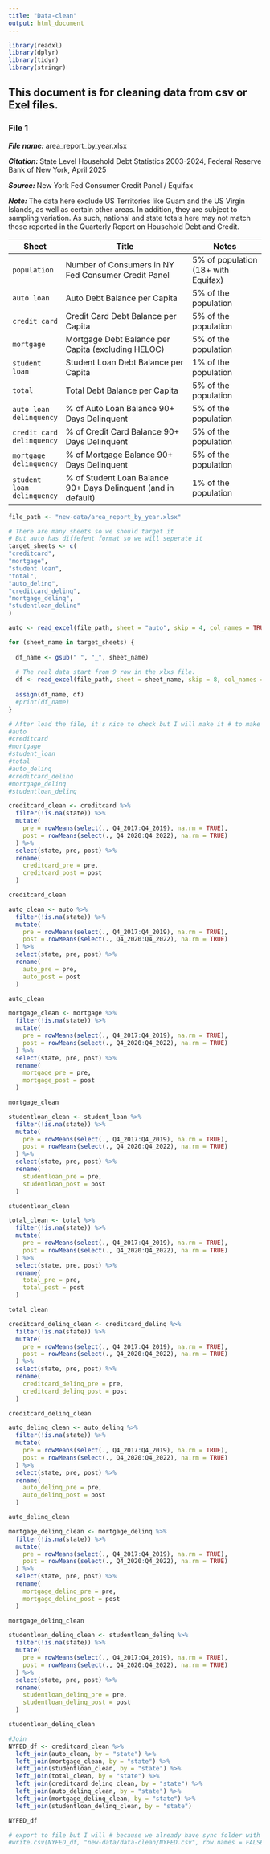```yaml
---
title: "Data-clean"
output: html_document
---
```


```r
library(readxl)
library(dplyr)
library(tidyr)
library(stringr)
```

## This document is for cleaning data from csv or Exel files.

### File 1

***File name: ***area_report_by_year.xlsx

***Citation: ***State Level Household Debt Statistics 2003-2024, Federal Reserve Bank of New York, April 2025	

***Source: ***New York Fed Consumer Credit Panel / Equifax	

***Note: ***The data here exclude US Territories like Guam and the US Virgin Islands, as well as certain other areas. In addition, they are subject to sampling variation. As such, national and state totals here may not match those reported in the Quarterly Report on Household Debt and Credit. 		
		

| Sheet                        | Title                                                                 | Notes                                   |
|-----------------------------|-----------------------------------------------------------------------|-----------------------------------------|
| `population`                | Number of Consumers in NY Fed Consumer Credit Panel                   | 5% of population (18+ with Equifax)     |
| `auto loan`                 | Auto Debt Balance per Capita                                          | 5% of the population                    |
| `credit card`               | Credit Card Debt Balance per Capita                                   | 5% of the population                    |
| `mortgage`                  | Mortgage Debt Balance per Capita (excluding HELOC)                    | 5% of the population                    |
| `student loan`              | Student Loan Debt Balance per Capita                                  | 1% of the population                    |
| `total`                     | Total Debt Balance per Capita                                         | 5% of the population                    |
| `auto loan delinquency`     | % of Auto Loan Balance 90+ Days Delinquent                            | 5% of the population                    |
| `credit card delinquency`   | % of Credit Card Balance 90+ Days Delinquent                          | 5% of the population                    |
| `mortgage delinquency`      | % of Mortgage Balance 90+ Days Delinquent                             | 5% of the population                    |
| `student loan delinquency`  | % of Student Loan Balance 90+ Days Delinquent (and in default)        | 1% of the population                    |


```r
file_path <- "new-data/area_report_by_year.xlsx"

# There are many sheets so we should target it
# But auto has diffefent format so we will seperate it
target_sheets <- c(
"creditcard",
"mortgage",
"student loan",
"total",
"auto_delinq",
"creditcard_delinq",
"mortgage_delinq",
"studentloan_delinq"
)

auto <- read_excel(file_path, sheet = "auto", skip = 4, col_names = TRUE)

for (sheet_name in target_sheets) {
  
  df_name <- gsub(" ", "_", sheet_name)
  
  # The real data start from 9 row in the xlxs file. 
  df <- read_excel(file_path, sheet = sheet_name, skip = 8, col_names = TRUE)
  
  assign(df_name, df)
  #print(df_name)
}

# After load the file, it's nice to check but I will make it # to make the document short.
#auto
#creditcard
#mortgage
#student_loan
#total
#auto_delinq
#creditcard_delinq
#mortgage_delinq
#studentloan_delinq
```

```r
creditcard_clean <- creditcard %>%
  filter(!is.na(state)) %>%
  mutate(
    pre = rowMeans(select(., Q4_2017:Q4_2019), na.rm = TRUE),
    post = rowMeans(select(., Q4_2020:Q4_2022), na.rm = TRUE)
  ) %>%
  select(state, pre, post) %>%
  rename(
    creditcard_pre = pre,
    creditcard_post = post
  )

creditcard_clean
```

```r
auto_clean <- auto %>%
  filter(!is.na(state)) %>%
  mutate(
    pre = rowMeans(select(., Q4_2017:Q4_2019), na.rm = TRUE),
    post = rowMeans(select(., Q4_2020:Q4_2022), na.rm = TRUE)
  ) %>%
  select(state, pre, post) %>%
  rename(
    auto_pre = pre,
    auto_post = post
  )

auto_clean
```
```r
mortgage_clean <- mortgage %>%
  filter(!is.na(state)) %>%
  mutate(
    pre = rowMeans(select(., Q4_2017:Q4_2019), na.rm = TRUE),
    post = rowMeans(select(., Q4_2020:Q4_2022), na.rm = TRUE)
  ) %>%
  select(state, pre, post) %>%
  rename(
    mortgage_pre = pre,
    mortgage_post = post
  )

mortgage_clean
```

```r
studentloan_clean <- student_loan %>%
  filter(!is.na(state)) %>%
  mutate(
    pre = rowMeans(select(., Q4_2017:Q4_2019), na.rm = TRUE),
    post = rowMeans(select(., Q4_2020:Q4_2022), na.rm = TRUE)
  ) %>%
  select(state, pre, post) %>%
  rename(
    studentloan_pre = pre,
    studentloan_post = post
  )

studentloan_clean
```

```r
total_clean <- total %>%
  filter(!is.na(state)) %>%
  mutate(
    pre = rowMeans(select(., Q4_2017:Q4_2019), na.rm = TRUE),
    post = rowMeans(select(., Q4_2020:Q4_2022), na.rm = TRUE)
  ) %>%
  select(state, pre, post) %>%
  rename(
    total_pre = pre,
    total_post = post
  )

total_clean
```

```r
creditcard_delinq_clean <- creditcard_delinq %>%
  filter(!is.na(state)) %>%
  mutate(
    pre = rowMeans(select(., Q4_2017:Q4_2019), na.rm = TRUE),
    post = rowMeans(select(., Q4_2020:Q4_2022), na.rm = TRUE)
  ) %>%
  select(state, pre, post) %>%
  rename(
    creditcard_delinq_pre = pre,
    creditcard_delinq_post = post
  )

creditcard_delinq_clean
```

```r
auto_delinq_clean <- auto_delinq %>%
  filter(!is.na(state)) %>%
  mutate(
    pre = rowMeans(select(., Q4_2017:Q4_2019), na.rm = TRUE),
    post = rowMeans(select(., Q4_2020:Q4_2022), na.rm = TRUE)
  ) %>%
  select(state, pre, post) %>%
  rename(
    auto_delinq_pre = pre,
    auto_delinq_post = post
  )

auto_delinq_clean
```

```r
mortgage_delinq_clean <- mortgage_delinq %>%
  filter(!is.na(state)) %>%
  mutate(
    pre = rowMeans(select(., Q4_2017:Q4_2019), na.rm = TRUE),
    post = rowMeans(select(., Q4_2020:Q4_2022), na.rm = TRUE)
  ) %>%
  select(state, pre, post) %>%
  rename(
    mortgage_delinq_pre = pre,
    mortgage_delinq_post = post
  )

mortgage_delinq_clean
```

```r
studentloan_delinq_clean <- studentloan_delinq %>%
  filter(!is.na(state)) %>%
  mutate(
    pre = rowMeans(select(., Q4_2017:Q4_2019), na.rm = TRUE),
    post = rowMeans(select(., Q4_2020:Q4_2022), na.rm = TRUE)
  ) %>%
  select(state, pre, post) %>%
  rename(
    studentloan_delinq_pre = pre,
    studentloan_delinq_post = post
  )

studentloan_delinq_clean
```

```r

#Join
NYFED_df <- creditcard_clean %>%
  left_join(auto_clean, by = "state") %>%
  left_join(mortgage_clean, by = "state") %>%
  left_join(studentloan_clean, by = "state") %>%
  left_join(total_clean, by = "state") %>%
  left_join(creditcard_delinq_clean, by = "state") %>%
  left_join(auto_delinq_clean, by = "state") %>%
  left_join(mortgage_delinq_clean, by = "state") %>%
  left_join(studentloan_delinq_clean, by = "state")

NYFED_df
```

```r
# export to file but I will # because we already have sync folder with github
#write.csv(NYFED_df, "new-data/data-clean/NYFED.csv", row.names = FALSE)
```

